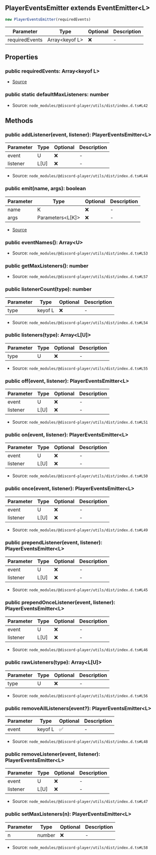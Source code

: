 ## PlayerEventsEmitter extends EventEmitter\<L>

```typescript
new PlayerEventsEmitter(requiredEvents)
```
| Parameter | Type | Optional | Description |
| ----------- | ----------- | ----------- | ----------- |
| requiredEvents | Array\<keyof L> | ❌ | - |

## Properties
### public  requiredEvents: Array\<keyof L>
- [Source](https://github.com/Androz2091/discord-player/blob/e31bc2a/packages/discord-player/src/utils/PlayerEventsEmitter.ts#L7)
### public static defaultMaxListeners: number
- Source: `node_modules/@discord-player/utils/dist/index.d.ts#L42`
## Methods
### public  addListener(event, listener): PlayerEventsEmitter\<L>
| Parameter | Type | Optional | Description |
| ----------- | ----------- | ----------- | ----------- |
| event | U | ❌ | - |
| listener | L\[U] | ❌ | - |


- Source: `node_modules/@discord-player/utils/dist/index.d.ts#L44`
### public  emit(name, args): boolean
| Parameter | Type | Optional | Description |
| ----------- | ----------- | ----------- | ----------- |
| name | K | ❌ | - |
| args | Parameters\<L\[K]> | ❌ | - |


- [Source](https://github.com/Androz2091/discord-player/blob/e31bc2a/packages/discord-player/src/utils/PlayerEventsEmitter.ts#L11)
### public  eventNames(): Array\<U>
- Source: `node_modules/@discord-player/utils/dist/index.d.ts#L53`
### public  getMaxListeners(): number
- Source: `node_modules/@discord-player/utils/dist/index.d.ts#L57`
### public  listenerCount(type): number
| Parameter | Type | Optional | Description |
| ----------- | ----------- | ----------- | ----------- |
| type | keyof L | ❌ | - |


- Source: `node_modules/@discord-player/utils/dist/index.d.ts#L54`
### public  listeners(type): Array\<L\[U]>
| Parameter | Type | Optional | Description |
| ----------- | ----------- | ----------- | ----------- |
| type | U | ❌ | - |


- Source: `node_modules/@discord-player/utils/dist/index.d.ts#L55`
### public  off(event, listener): PlayerEventsEmitter\<L>
| Parameter | Type | Optional | Description |
| ----------- | ----------- | ----------- | ----------- |
| event | U | ❌ | - |
| listener | L\[U] | ❌ | - |


- Source: `node_modules/@discord-player/utils/dist/index.d.ts#L51`
### public  on(event, listener): PlayerEventsEmitter\<L>
| Parameter | Type | Optional | Description |
| ----------- | ----------- | ----------- | ----------- |
| event | U | ❌ | - |
| listener | L\[U] | ❌ | - |


- Source: `node_modules/@discord-player/utils/dist/index.d.ts#L50`
### public  once(event, listener): PlayerEventsEmitter\<L>
| Parameter | Type | Optional | Description |
| ----------- | ----------- | ----------- | ----------- |
| event | U | ❌ | - |
| listener | L\[U] | ❌ | - |


- Source: `node_modules/@discord-player/utils/dist/index.d.ts#L49`
### public  prependListener(event, listener): PlayerEventsEmitter\<L>
| Parameter | Type | Optional | Description |
| ----------- | ----------- | ----------- | ----------- |
| event | U | ❌ | - |
| listener | L\[U] | ❌ | - |


- Source: `node_modules/@discord-player/utils/dist/index.d.ts#L45`
### public  prependOnceListener(event, listener): PlayerEventsEmitter\<L>
| Parameter | Type | Optional | Description |
| ----------- | ----------- | ----------- | ----------- |
| event | U | ❌ | - |
| listener | L\[U] | ❌ | - |


- Source: `node_modules/@discord-player/utils/dist/index.d.ts#L46`
### public  rawListeners(type): Array\<L\[U]>
| Parameter | Type | Optional | Description |
| ----------- | ----------- | ----------- | ----------- |
| type | U | ❌ | - |


- Source: `node_modules/@discord-player/utils/dist/index.d.ts#L56`
### public  removeAllListeners(event?): PlayerEventsEmitter\<L>
| Parameter | Type | Optional | Description |
| ----------- | ----------- | ----------- | ----------- |
| event | keyof L | ✅ | - |


- Source: `node_modules/@discord-player/utils/dist/index.d.ts#L48`
### public  removeListener(event, listener): PlayerEventsEmitter\<L>
| Parameter | Type | Optional | Description |
| ----------- | ----------- | ----------- | ----------- |
| event | U | ❌ | - |
| listener | L\[U] | ❌ | - |


- Source: `node_modules/@discord-player/utils/dist/index.d.ts#L47`
### public  setMaxListeners(n): PlayerEventsEmitter\<L>
| Parameter | Type | Optional | Description |
| ----------- | ----------- | ----------- | ----------- |
| n | number | ❌ | - |


- Source: `node_modules/@discord-player/utils/dist/index.d.ts#L58`